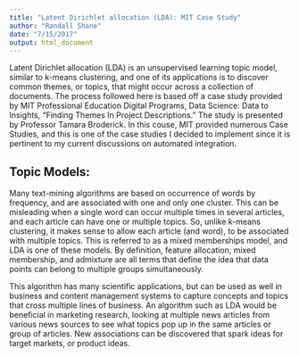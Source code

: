 ```yaml
---
title: "Latent Dirichlet allocation (LDA): MIT Case Study"
author: "Randall Shane"
date: "7/15/2017"
output: html_document
---
```


Latent Dirichlet allocation (LDA) is an unsupervised learning topic model, similar to k-means clustering, and one of its applications is to discover common themes, or topics, that might occur across a collection of documents. The process followed here is based off a case study provided by MIT Professional Education Digital Programs, Data Science: Data to Insights, "Finding Themes In Project Descriptions." The study is presented by Professor Tamara Broderick. In this couse, MIT provided numerous Case Studies, and this is one of the case studies I decided to implement since it is pertinent to my current discussions on automated integration.

## Topic Models:

Many text-mining algorithms are based on occurrence of words by frequency, and are associated with one and only one cluster. This can be misleading when a single word can occur multiple times in several articles, and each article can have one or multiple topics. So, unlike k-means clustering, it makes sense to allow each article (and word), to be associated with multiple topics. This is referred to as a mixed memberships model, and LDA is one of these models. By definition, feature allocation, mixed membership, and admixture are all terms that define the idea that data points can belong to multiple groups simultaneously.

This algorithm has many scientific applications, but can be used as well in business and content management systems to capture concepts and topics that cross multiple lines of business. An algorithm such as LDA would be beneficial in marketing research, looking at multiple news articles from various news sources to see what topics pop up in the same articles or group of articles. New associations can be discovered that spark ideas for target markets, or product ideas.
